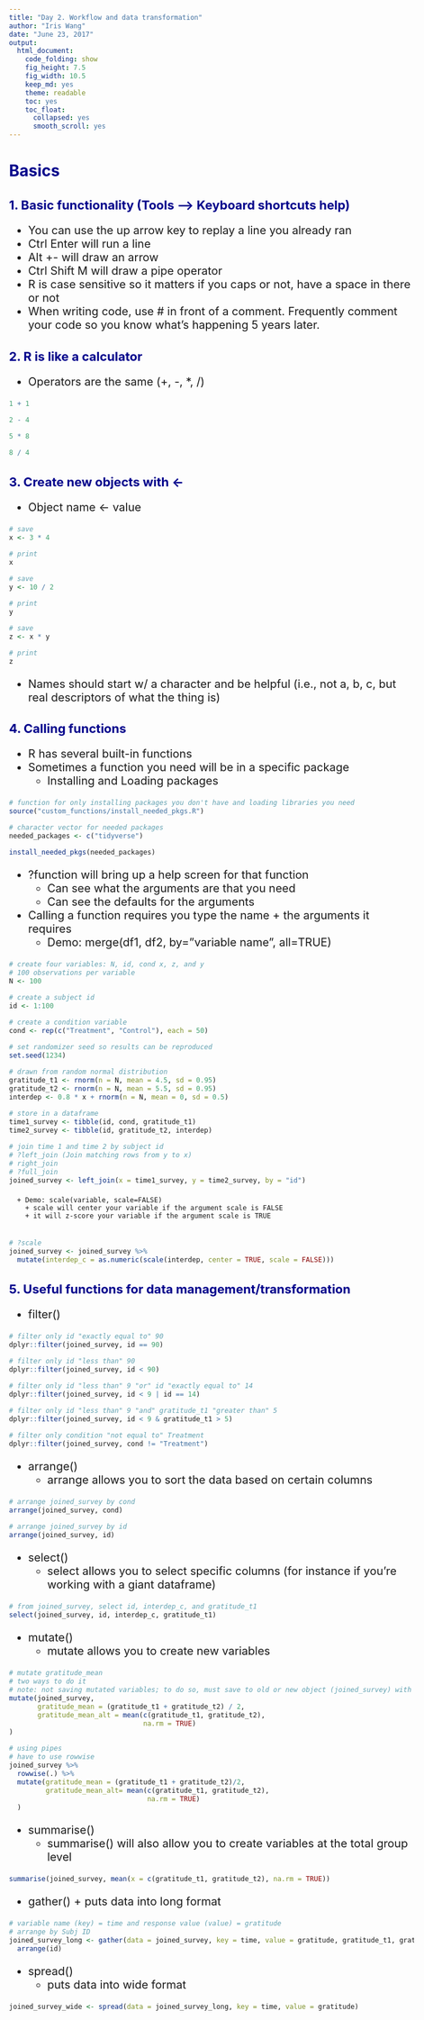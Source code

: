 ```yaml
---
title: "Day 2. Workflow and data transformation"
author: "Iris Wang"
date: "June 23, 2017"
output:
  html_document: 
    code_folding: show
    fig_height: 7.5
    fig_width: 10.5
    keep_md: yes
    theme: readable
    toc: yes
    toc_float:
      collapsed: yes
      smooth_scroll: yes
---
```


<style type="text/css">

body{ /* Normal  */
      font-size: 20px;
  }
td {  /* Table  */
  font-size: 8px;
}
h1.title {
  font-size: 38px;
  color: DarkRed;
}
h1 { /* Header 1 */
  font-size: 28px;
  color: DarkBlue;
}
h2 { /* Header 2 */
    font-size: 22px;
  color: DarkBlue;
}
h3 { /* Header 3 */
  font-size: 18px;
  font-family: "Times New Roman", Times, serif;
  color: DarkBlue;
}
code.r{ /* Code block */
    font-size: 12px;
}
pre { /* Code block - determines code spacing between lines */
    font-size: 14px;
}
</style>

# Basics <br>
## 1. Basic functionality (Tools ----> Keyboard shortcuts help) <br>
  + You can use the up arrow key to replay a line you already ran
  + Ctrl Enter will run a line
  + Alt +- will draw an arrow
  + Ctrl Shift M will draw a pipe operator
  + R is case sensitive so it matters if you caps or not, have a space in there or not
  + When writing code, use # in front of a comment. Frequently comment your code so you know what's happening 5 years later.
  
## 2. R is like a calculator
  + Operators are the same (+, -, *, /)
  
```r

1 + 1

2 - 4

5 * 8

8 / 4

```

## 3. Create new objects with <-
  + Object name <- value
  
```r

# save
x <- 3 * 4

# print
x

# save
y <- 10 / 2

# print
y

# save
z <- x * y

# print
z

```

  + Names should start w/ a character and be helpful (i.e., not a, b, c, but real descriptors of what the thing is)
  
## 4. Calling functions
  + R has several built-in functions
  + Sometimes a function you need will be in a specific package
      + Installing and Loading packages
      
```r

# function for only installing packages you don't have and loading libraries you need
source("custom_functions/install_needed_pkgs.R")

# character vector for needed packages
needed_packages <- c("tidyverse")

install_needed_pkgs(needed_packages)

```

  + ?function will bring up a help screen for that function
      + Can see what the arguments are that you need
      + Can see the defaults for the arguments
  + Calling a function requires you type the name + the arguments it requires 
      + Demo: merge(df1, df2, by=”variable name”, all=TRUE)
      
```r
# create four variables: N, id, cond x, z, and y
# 100 observations per variable
N <- 100

# create a subject id 
id <- 1:100

# create a condition variable
cond <- rep(c("Treatment", "Control"), each = 50)

# set randomizer seed so results can be reproduced
set.seed(1234)

# drawn from random normal distribution
gratitude_t1 <- rnorm(n = N, mean = 4.5, sd = 0.95)
gratitude_t2 <- rnorm(n = N, mean = 5.5, sd = 0.95)
interdep <- 0.8 * x + rnorm(n = N, mean = 0, sd = 0.5)

# store in a dataframe
time1_survey <- tibble(id, cond, gratitude_t1)
time2_survey <- tibble(id, gratitude_t2, interdep)

# join time 1 and time 2 by subject id
# ?left_join (Join matching rows from y to x)
# right_join
# ?full_join
joined_survey <- left_join(x = time1_survey, y = time2_survey, by = "id")

```
      
      + Demo: scale(variable, scale=FALSE)
        + scale will center your variable if the argument scale is FALSE
        + it will z-score your variable if the argument scale is TRUE
        
```r

# ?scale
joined_survey <- joined_survey %>%
  mutate(interdep_c = as.numeric(scale(interdep, center = TRUE, scale = FALSE)))

```

## 5. Useful functions for data management/transformation
  + filter()
  
```r

# filter only id "exactly equal to" 90
dplyr::filter(joined_survey, id == 90)

# filter only id "less than" 90
dplyr::filter(joined_survey, id < 90)

# filter only id "less than" 9 "or" id "exactly equal to" 14
dplyr::filter(joined_survey, id < 9 | id == 14)

# filter only id "less than" 9 "and" gratitude_t1 "greater than" 5
dplyr::filter(joined_survey, id < 9 & gratitude_t1 > 5)

# filter only condition "not equal to" Treatment
dplyr::filter(joined_survey, cond != "Treatment")

```
  
  + arrange()
    + arrange allows you to sort the data based on certain columns
    
```r

# arrange joined_survey by cond
arrange(joined_survey, cond)

# arrange joined_survey by id
arrange(joined_survey, id)

```
  
  + select()
    + select allows you to select specific columns (for instance if you're working with a giant dataframe)
    
```r

# from joined_survey, select id, interdep_c, and gratitude_t1
select(joined_survey, id, interdep_c, gratitude_t1)

```
  
  + mutate()
    + mutate allows you to create new variables
    
```r

# mutate gratitude_mean
# two ways to do it
# note: not saving mutated variables; to do so, must save to old or new object (joined_survey) with <-
mutate(joined_survey,
       gratitude_mean = (gratitude_t1 + gratitude_t2) / 2,
       gratitude_mean_alt = mean(c(gratitude_t1, gratitude_t2),
                                 na.rm = TRUE)
)

# using pipes
# have to use rowwise
joined_survey %>% 
  rowwise(.) %>% 
  mutate(gratitude_mean = (gratitude_t1 + gratitude_t2)/2, 
         gratitude_mean_alt= mean(c(gratitude_t1, gratitude_t2),
                                  na.rm = TRUE)
  )
```
  
  + summarise()
    + summarise() will also allow you to create variables at the total group level
    
```r

summarise(joined_survey, mean(x = c(gratitude_t1, gratitude_t2), na.rm = TRUE))

```
   
   + gather()
    + puts data into long format
    
```r

# variable name (key) = time and response value (value) = gratitude
# arrange by Subj ID
joined_survey_long <- gather(data = joined_survey, key = time, value = gratitude, gratitude_t1, gratitude_t2) %>%
  arrange(id)

```
 
 + spread() 
    + puts data into wide format
    
```r

joined_survey_wide <- spread(data = joined_survey_long, key = time, value = gratitude)

```
